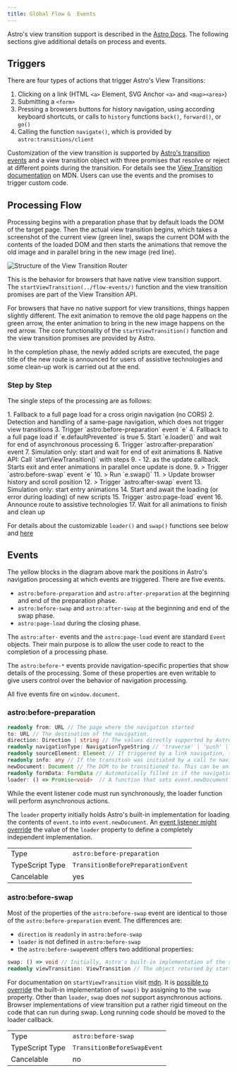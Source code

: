```yaml
---
title: Global Flow &  Events
---
```



Astro's view transition support is described in the [Astro Docs](https://docs.astro.build/en/guides/view-transitions/#lifecycle-events). The following sections give additional details on process and events.

## Triggers

There are  four types of actions that trigger Astro's View Transitions:

1. Clicking on a link (HTML `<a>` Element, SVG Anchor `<a>` and `<map><area>`)
2. Submitting a `<form>`
3. Pressing a browsers buttons for history navigation, using according keyboard shortcuts, or calls to `history` functions `back()`, `forward()`, or `go()`
4. Calling the function `navigate()`, which is provided by `astro:transitions/client`

Customization of the view transition is supported by [Astro's transition events](./#events) and a view transition object with three promises that resolve or reject at different points during the transition. For details see the [View Transition documentation](https://developer.mozilla.org/en-US/docs/Web/API/ViewTransition) on MDN. Users can use the events and the promises to trigger custom code.

## Processing Flow

Processing begins with a preparation phase that by default loads the DOM of the target page.
Then the actual view transition begins, which takes a screenshot of the current view (green line), swaps the current DOM with the contents of the loaded DOM and then starts the animations that remove the old image and in parallel bring in the new image  (red line).

<Image src={router} alt="Structure of the View Transition Router" />

This is the behavior for browsers that have native view transition support. The `startViewTransition(../flow-events/)` function and the view transition promises are part of the View Transition API.

For browsers that have no native support for view transitions, things happen slightly different. The exit animation to remove the old page happens on the green arrow, the enter animation to bring in the new image happens on the red arrow. The core functionality of the `startViewTransition()` function and the view transition promises are provided by Astro.


In the completion phase, the newly added scripts are executed, the page title of the new route is announced for users of assistive technologies and some clean-up work is carried out at the end.

### Step by Step

The single steps of the processing are as follows:

<Steps id="foo">
1. Fallback to a full page load for a cross origin navigation (no CORS)
2. Detection and handling of a same-page navigation, which does not trigger view transitions
3. Trigger `astro:before-preparation` event `e`
4. Fallback to a full page load if `e.defaultPrevented` is true
5. Start `e.loader()` and wait for end of asynchronous processing
6. Trigger `astro:after-preparation` event
7. Simulation only: start and wait for end of exit animations
8. Native API: Call `startViewTransition()` with steps  9. - 12. as the update callback. Starts exit and enter animations in parallel once update is done.
9. > Trigger `astro:before-swap` event `e`
10. > Run `e.swap()`
11. > Update browser history and scroll position
12. > Trigger `astro:after-swap` event
13. Simulation only: start entry animations
14. Start and await the loading (or error during loading) of new scripts
15. Trigger `astro:page-load` event
16. Announce route to assistive technologies
17. Wait for all animations to finish and clean up
</Steps>

<style is:global>{`
.sl-steps blockquote {
	margin-bottom: 0 !important;
}
`}</style>

For details about the customizable `loader()` and `swap()` functions see below and [here](../loader-swap/)


## Events

The yellow blocks in the diagram above mark the positions in Astro's navigation processing at which events are triggered. There are five events.

- `astro:before-preparation` and `astro:after-preparation` at the beginning and end of the preparation phase.
- `astro:before-swap` and `astro:after-swap` at the beginning and end of the swap phase.
- `astro:page-load` during the closing phase.

The `astro:after-` events and the `astro:page-load` event are standard `Event` objects. Their main purpose is to allow the user code to react to the completion of a processing phase.

The `astro:before-*` events provide navigation-specific properties
that show details of the processing. Some of these properties are even writable to give users control over the behavior of navigation processing.

All five events fire on `window.document`.

### astro:before-preparation

``` ts
readonly from: URL // The page where the navigation started
to: URL // The destination of the navigation.
direction: Direction | string // The values directly supported by Astro are 'forward' and 'backward', but this can be extended to other values. This property is writable.
readonly navigationType: NavigationTypeString // 'traverse' | 'push' | 'replace'
readonly sourceElement: Element // If triggered by a link navigation, the anchor element. If triggered by form submission, the submitter (and if submitter is null, the form element). Can also be set via the sourceElement property of the options parameter on a call to navigate()
readonly info: any // If the transition was initiated by a call to navigate(), the value of options.info. Set to an empty object if undefined.
newDocument: Document // The DOM to be transitioned to. This can be an empty DOM if swap() manipulates the current DOM in place.
readonly formData: FormData // Automatically filled in if the navigation was triggered by a form. If the navigation was triggered by a call to navigate(), the value of options.formData.
loader: () => Promise<void>  // A function that sets event.newDocument to the contents of event.to.
```

While the event listener code must run synchronously, the loader function will perform asynchronous actions.

The `loader` property initially holds Astro's built-in implementation for loading the contents of `event.to` into `event.newDocument`. An [event listener might override](../loader-swap/#extending-loader) the value of the `loader` property to define a completely independent implementation.

|                 |                                    |
| --------------- | ---------------------------------- |
| Type            | `astro:before-preparation`         |
| TypeScript Type | `TransitionBeforePreparationEvent` |
| Cancelable      | yes                                |

### astro:before-swap

Most of the properties of the `astro:before-swap` event are identical to those of the `astro:before-preparation` event. The differences are:

- `direction` is `readonly` in `astro:before-swap`
- `loader` is not defined in `astro:before-swap`
- the `astro:before-swap`event offers two additional properties:

``` ts
swap: () => void // Initially, Astro's built-in implementation of the swap() operation. The task of the swap operation is to update the current DOM, typically to reflect the contents of event.newDocument.
readonly viewTransition: ViewTransition // The object returned by startViewTransition().
```

For documentation on `startViewTransition` visit [mdn](https://developer.mozilla.org/en-US/docs/Web/API/Document/startViewTransition). It is [possible to override](../loader-swap/#extending-swap) the built-in implementation of `swap()` by assigning to the `swap` property. Other than `loader`, `swap` does _not_ support asynchronous actions. Browser implementations of view transition put a rather rigid timeout on the code that can run during swap. Long running code should be moved to the loader callback.

|                 |                             |
| --------------- | --------------------------- |
| Type            | `astro:before-swap`         |
| TypeScript Type | `TransitionBeforeSwapEvent` |
| Cancelable      | no                          |
